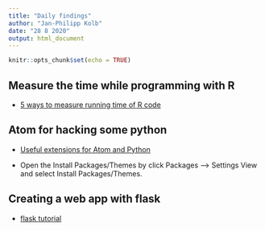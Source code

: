 ```yaml
---
title: "Daily findings"
author: "Jan-Philipp Kolb"
date: "28 8 2020"
output: html_document
---
```


```r
knitr::opts_chunk$set(echo = TRUE)
```


## Measure the time while programming with R

- [5 ways to measure running time of R code](https://www.r-bloggers.com/5-ways-to-measure-running-time-of-r-code/)

## Atom for hacking some python

- [Useful extensions for Atom and Python](https://medium.com/issuehunt/20-atom-plug-ins-for-python-development-d6b10f8fa33e)

- Open the Install Packages/Themes by click Packages --> Settings View and select Install Packages/Themes.


## Creating a web app with flask

- [flask tutorial](https://www.youtube.com/watch?v=MwZwr5Tvyxo)
